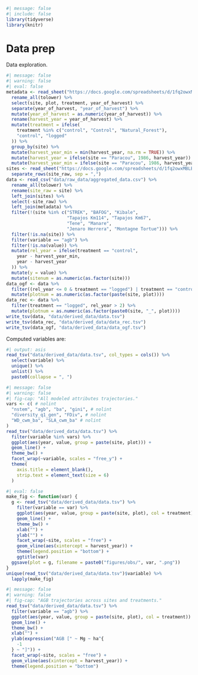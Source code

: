 ```r
#| message: false
#| include: false
library(tidyverse)
library(knitr)
```

# Data prep {.unnumbered}

Data exploration.

```r
#| message: false
#| warning: false
#| eval: false
metadata <- read_sheet("https://docs.google.com/spreadsheets/d/1fq2owxMBLBwwibcdw2uQQFxnIhsMbaH4Qcj_xUwVvSQ/edit?gid=0#gid=0", col_types = "c") %>% # nolint
  rename_all(tolower) %>%
  select(site, plot, treatment, year_of_harvest) %>%
  separate(year_of_harvest, "year_of_harvest") %>%
  mutate(year_of_harvest = as.numeric(year_of_harvest)) %>%
  rename(harvest_year = year_of_harvest) %>%
  mutate(treatment = ifelse(
    treatment %in% c("control", "Control", "Natural_Forest"),
    "control", "logged"
  )) %>%
  group_by(site) %>%
  mutate(harvest_year_min = min(harvest_year, na.rm = TRUE)) %>%
  mutate(harvest_year = ifelse(site == "Paracou", 1986, harvest_year)) %>%
  mutate(harvest_year_min = ifelse(site == "Paracou", 1986, harvest_year_min))
sites <- read_sheet("https://docs.google.com/spreadsheets/d/1fq2owxMBLBwwibcdw2uQQFxnIhsMbaH4Qcj_xUwVvSQ/edit?usp=sharing", 2) %>% 
  separate_rows(site_raw, sep = ",")
data <- read_csv("data/raw_data/aggregated_data.csv") %>%
  rename_all(tolower) %>% 
  rename(site_raw = site) %>% 
  left_join(sites) %>% 
  select(-site_raw) %>% 
  left_join(metadata) %>%
  filter(!(site %in% c("STREK", "BAFOG", "Kibale",
                       "Tapajos Km114", "Tapajos Km67", 
                       "Tene", "Manare",
                       "Jenaro Herrera", "Montagne Tortue"))) %>%
  filter(!is.na(site)) %>% 
  filter(variable == "agb") %>% 
  filter(!is.na(value)) %>% 
  mutate(rel_year = ifelse(treatment == "control",
    year - harvest_year_min,
    year - harvest_year
  )) %>%
  mutate(y = value) %>% 
  mutate(sitenum = as.numeric(as.factor(site)))
data_ogf <- data %>%
  filter((rel_year <= 0 & treatment == "logged") | treatment == "control") %>%
  mutate(plotnum = as.numeric(as.factor(paste(site, plot))))
data_rec <- data %>%
  filter(treatment == "logged", rel_year > 2) %>%
  mutate(plotnum = as.numeric(as.factor(paste0(site, "_", plot))))
write_tsv(data, "data/derived_data/data.tsv")
write_tsv(data_rec, "data/derived_data/data_rec.tsv")
write_tsv(data_ogf, "data/derived_data/data_ogf.tsv")
```

Computed variables are:

```r
#| output: asis
read_tsv("data/derived_data/data.tsv", col_types = cols()) %>%
  select(variable) %>%
  unique() %>%
  unlist() %>%
  paste0(collapse = ", ")
```

```r
#| message: false
#| warning: false
#| fig-cap: "All modeled attributes trajectories."
vars <- c( # nolint
  "nstem", "agb", "ba", "gini", # nolint
  "diversity_q1_gen", "FDiv", # nolint
  "WD_cwm_ba", "SLA_cwm_ba" # nolint
)
read_tsv("data/derived_data/data.tsv") %>%
  filter(variable %in% vars) %>%
  ggplot(aes(year, value, group = paste(site, plot))) +
  geom_line() +
  theme_bw() +
  facet_wrap(~variable, scales = "free_y") +
  theme(
    axis.title = element_blank(),
    strip.text = element_text(size = 6)
  )
```

```r
#| eval: false
make_fig <- function(var) {
  g <- read_tsv("data/derived_data/data.tsv") %>%
    filter(variable == var) %>%
    ggplot(aes(year, value, group = paste(site, plot), col = treatment)) +
    geom_line() +
    theme_bw() +
    xlab("") +
    ylab("") +
    facet_wrap(~site, scales = "free") +
    geom_vline(aes(xintercept = harvest_year)) +
    theme(legend.position = "bottom") +
    ggtitle(var)
  ggsave(plot = g, filename = paste0("figures/obs/", var, ".png"))
}
unique(read_tsv("data/derived_data/data.tsv")$variable) %>%
  lapply(make_fig)
```

```r
#| message: false
#| warning: false
#| fig-cap: "AGB trajectories across sites and treatments."
read_tsv("data/derived_data/data.tsv") %>%
  filter(variable == "agb") %>%
  ggplot(aes(year, value, group = paste(site, plot), col = treatment)) +
  geom_line() +
  theme_bw() +
  xlab("") +
  ylab(expression("AGB [" ~ Mg ~ ha^{
    -1
  } ~ "]")) +
  facet_wrap(~site, scales = "free") +
  geom_vline(aes(xintercept = harvest_year)) +
  theme(legend.position = "bottom")
```
